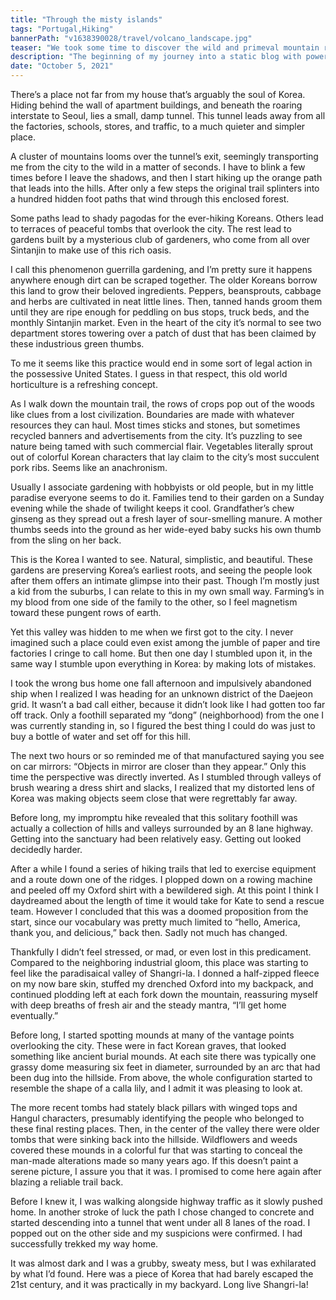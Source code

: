 ```yaml
---
title: "Through the misty islands"
tags: "Portugal,Hiking"
bannerPath: "v1638390028/travel/volcano_landscape.jpg"
teaser: "We took some time to discover the wild and primeval mountain ranges at the very top of Portugal"
description: "The beginning of my journey into a static blog with powerfully flexible component building capabilities"
date: "October 5, 2021"
---
```


There’s a place not far from my house that’s arguably the soul of Korea. Hiding behind the wall of apartment buildings, and beneath the roaring interstate to Seoul, lies a small, damp tunnel. This tunnel leads away from all the factories, schools, stores, and traffic, to a much quieter and simpler place.

A cluster of mountains looms over the tunnel’s exit, seemingly transporting me from the city to the wild in a matter of seconds. I have to blink a few times before I leave the shadows, and then I start hiking up the orange path that leads into the hills. After only a few steps the original trail splinters into a hundred hidden foot paths that wind through this enclosed forest.

Some paths lead to shady pagodas for the ever-hiking Koreans. Others lead to terraces of peaceful tombs that overlook the city. The rest lead to gardens built by a mysterious club of gardeners, who come from all over Sintanjin to make use of this rich oasis.

I call this phenomenon guerrilla gardening, and I’m pretty sure it happens anywhere enough dirt can be scraped together. The older Koreans borrow this land to grow their beloved ingredients. Peppers, beansprouts, cabbage and herbs are cultivated in neat little lines. Then, tanned hands groom them until they are ripe enough for peddling on bus stops, truck beds, and the monthly Sintanjin market. Even in the heart of the city it’s normal to see two department stores towering over a patch of dust that has been claimed by these industrious green thumbs.

To me it seems like this practice would end in some sort of legal action in the possessive United States. I guess in that respect, this old world horticulture is a refreshing concept.

As I walk down the mountain trail, the rows of crops pop out of the woods like clues from a lost civilization. Boundaries are made with whatever resources they can haul. Most times sticks and stones, but sometimes recycled banners and advertisements from the city. It’s puzzling to see nature being tamed with such commercial flair. Vegetables literally sprout out of colorful Korean characters that lay claim to the city’s most succulent pork ribs. Seems like an anachronism.

Usually I associate gardening with hobbyists or old people, but in my little paradise everyone seems to do it. Families tend to their garden on a Sunday evening while the shade of twilight keeps it cool. Grandfather’s chew ginseng as they spread out a fresh layer of sour-smelling manure. A mother thumbs seeds into the ground as her wide-eyed baby sucks his own thumb from the sling on her back.

This is the Korea I wanted to see. Natural, simplistic, and beautiful. These gardens are preserving Korea’s earliest roots, and seeing the people look after them offers an intimate glimpse into their past. Though I’m mostly just a kid from the suburbs, I can relate to this in my own small way. Farming’s in my blood from one side of the family to the other, so I feel magnetism toward these pungent rows of earth.

Yet this valley was hidden to me when we first got to the city. I never imagined such a place could even exist among the jumble of paper and tire factories I cringe to call home. But then one day I stumbled upon it, in the same way I stumble upon everything in Korea: by making lots of mistakes.

I took the wrong bus home one fall afternoon and impulsively abandoned ship when I realized I was heading for an unknown district of the Daejeon grid. It wasn’t a bad call either, because it didn’t look like I had gotten too far off track. Only a foothill separated my “dong” (neighborhood) from the one I was currently standing in, so I figured the best thing I could do was just to buy a bottle of water and set off for this hill.

The next two hours or so reminded me of that manufactured saying you see on car mirrors: “Objects in mirror are closer than they appear.” Only this time the perspective was directly inverted. As I stumbled through valleys of brush wearing a dress shirt and slacks, I realized that my distorted lens of Korea was making objects seem close that were regrettably far away.

Before long, my impromptu hike revealed that this solitary foothill was actually a collection of hills and valleys surrounded by an 8 lane highway. Getting into the sanctuary had been relatively easy. Getting out looked decidedly harder.

After a while I found a series of hiking trails that led to exercise equipment and a route down one of the ridges. I plopped down on a rowing machine and peeled off my Oxford shirt with a bewildered sigh. At this point I think I daydreamed about the length of time it would take for Kate to send a rescue team. However I concluded that this was a doomed proposition from the start, since our vocabulary was pretty much limited to “hello, America, thank you, and delicious,” back then. Sadly not much has changed.

Thankfully I didn’t feel stressed, or mad, or even lost in this predicament. Compared to the neighboring industrial gloom, this place was starting to feel like the paradisaical valley of Shangri-la. I donned a half-zipped fleece on my now bare skin, stuffed my drenched Oxford into my backpack, and continued plodding left at each fork down the mountain, reassuring myself with deep breaths of fresh air and the steady mantra, “I’ll get home eventually.”

Before long, I started spotting mounds at many of the vantage points overlooking the city. These were in fact Korean graves, that looked something like ancient burial mounds. At each site there was typically one grassy dome measuring six feet in diameter, surrounded by an arc that had been dug into the hillside. From above, the whole configuration started to resemble the shape of a calla lily, and I admit it was pleasing to look at.

The more recent tombs had stately black pillars with winged tops and Hangul characters, presumably identifying the people who belonged to these final resting places. Then, in the center of the valley there were older tombs that were sinking back into the hillside. Wildflowers and weeds covered these mounds in a colorful fur that was starting to conceal the man-made alterations made so many years ago. If this doesn’t paint a serene picture, I assure you that it was. I promised to come here again after blazing a reliable trail back.

Before I knew it, I was walking alongside highway traffic as it slowly pushed home. In another stroke of luck the path I chose changed to concrete and started descending into a tunnel that went under all 8 lanes of the road. I popped out on the other side and my suspicions were confirmed. I had successfully trekked my way home.

It was almost dark and I was a grubby, sweaty mess, but I was exhilarated by what I’d found. Here was a piece of Korea that had barely escaped the 21st century, and it was practically in my backyard. Long live Shangri-la!
